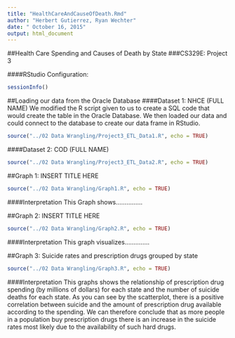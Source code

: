 ```yaml
---
title: "HealthCareAndCauseOfDeath.Rmd"
author: "Herbert Gutierrez, Ryan Wechter"
date: " October 16, 2015"
output: html_document
---
```


##Health Care Spending and Causes of Death by State
###CS329E: Project 3



####RStudio Configuration:
```r
sessionInfo()
```


##Loading our data from the Oracle Database
####Dataset 1: NHCE (FULL NAME)
We modified the R script given to us to create a SQL code that would create the table in the Oracle Database.  We then loaded our data and could connect to the database to create our data frame in RStudio.
```r
source("../02 Data Wrangling/Project3_ETL_Data1.R", echo = TRUE)
```


####Dataset 2: COD (FULL NAME)
```r
source("../02 Data Wrangling/Project3_ETL_Data2.R", echo = TRUE)
```


##Graph 1: INSERT TITLE HERE
```r
source("../02 Data Wrangling/Graph1.R", echo = TRUE)
```

####Interpretation
This Graph shows............... 
 
  
  
  
##Graph 2: INSERT TITLE HERE
```r
source("../02 Data Wrangling/Graph2.R", echo = TRUE)
```

####Interpretation
This graph visualizes.............. 
  
 
  
  
##Graph 3: Suicide rates and prescription drugs grouped by state
```r
source("../02 Data Wrangling/Graph3.R", echo = TRUE)
```

####Interpretation
This graphs shows the relationship of prescription drug spending (by millions of dollars) for each state and the number of suicide deaths for each state. As you can see by the scatterplot, there is a positive correlation between suicide and the amount of prescription drug available according to the spending. We can therefore conclude that as more people in a population buy prescription drugs there is an increase in the suicide rates most likely due to the availability of such hard drugs.  
